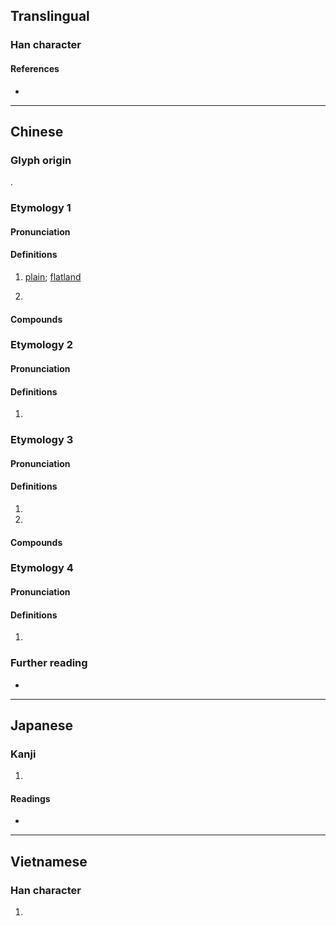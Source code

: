 {{character info}}
{{also|埠}}
==Translingual==

===Han character===
{{Han char|rn=32|rad=土|as=07|sn=10|four=43127|canj=GIJB|ids=⿰土甫}}

====References====
* {{Han ref|kx=0230.121|dkj=05149|hdz=10443.070|uh=57D4|ud=22484|bh=AE48|bd=44616}}

----

==Chinese==
{{zh-forms}}

===Glyph origin===
{{Han compound|土|甫|ls=psc|c1=s|c2=p|t1=earth|no_och2=y}}.

===Etymology 1===

====Pronunciation====
{{zh-pron
|m=pǔ,bǔ,1nb=standard,2nb=variant
|c=bou3
|h=pfs=phû
|mn=po͘
|mn-t=bou1
|cat=n
}}
{{attn|cdo|puŏ?}}

====Definitions====
{{zh-hanzi}}

# {{lb|zh|Hakka|Min Nan}} [[plain]]; [[flatland]]
# {{zh-used2|p}}

====Compounds====
{{zh-der|海埔新生地|墓仔埔:bāng-á-po͘|柬埔寨|平埔:pîⁿ-po͘|埔頂|塚埔|沙埔|草埔:chháu-po͘|三重埔|北埔|埔心|埔里|大茅埔|平埔族|海埔地|海埔|海埔姜|埔姜:po͘-kiuⁿ|埔稻|埔蘭仔:po͘-lân-á|埔肘仔:po͘-tiú-á|埔秧:po͘-ng|塚仔埔:thióng-á-po͘|平埔番|海沙埔|溪埔|火燒埔|荒埔|新埔|頂埔|外埔|鹽埔|內埔|埔鹽|中埔|鹽埕埔|青埔|東埔蚋溪|鹽埕埔|鹹埔|國姓埔|公埔|林杞埔|埔姜崙|埔姜頭|豆仔埔|大埔林|大埔心|球埔:kiû-po͘|大埔:Dàpǔ}}

===Etymology 2===

====Pronunciation====
{{zh-pron
|m=pǔ
|c=bou3
|h=gd=pu3
|mn=xm:phó͘
|mn-t=bou1
|w=2phu
|cat=
}}

====Definitions====
{{zh-hanzi}}

# {{zh-used in|黃埔}}

===Etymology 3===

====Pronunciation====
{{zh-pron
|m=bù
|c=bou3
|h=pfs=phû;gd=pu1
|mn-t=bou1
|cat=n
}}

====Definitions====
{{zh-hanzi}}

# {{zh-alt-form|埠|wharf}}
# {{zh-used2|p}}

====Compounds====
{{zh-der|大埔|埔頭}}

===Etymology 4===

====Pronunciation====
{{zh-pron
|mn=po͘
|cat=n
}}

====Definitions====
{{zh-hanzi}}

# {{zh-used in|查埔|tr=cha-po͘|man}}

===Further reading===
* {{thcwd|5878}}

----

==Japanese==

===Kanji===
{{ja-kanji|grade=|rs=土07}}

# {{rfdef|ja|sort=土07}}

====Readings====
* {{ja-readings
|goon=ほ
|kanon=ほ
|kun=}}

----

==Vietnamese==

===Han character===
{{vi-readings|reading=bộ|rs=土07}}

# {{rfdef|vi}}